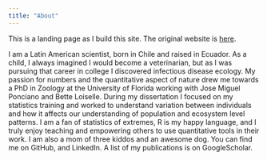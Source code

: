 ```yaml
---
title: "About"
---
```


This is a landing page as I build this site. The original website is [here](https://www.javirudolph.com/about).

I am a Latin American scientist, born in Chile and raised in Ecuador. As a child, I always imagined I would become a veterinarian, but as I was pursuing that career in college I discovered infectious disease ecology. My passion for numbers and the quantitative aspect of nature drew me towards a PhD in Zoology at the University of Florida working with Jose Miguel Ponciano and Bette Loiselle. During my dissertation I focused on my statistics training and worked to understand variation between individuals and how it affects our understanding of population and ecosystem level patterns. I am a fan of statistics of extremes, R is my happy language, and I truly enjoy teaching and empowering others to use quantitative tools in their work. I am also a mom of three kiddos and an awesome dog. You can find me on GitHub, and LinkedIn. A list of my publications is on GoogleScholar. 
